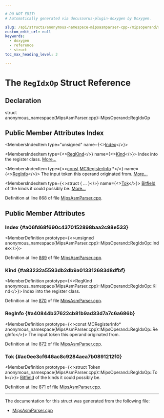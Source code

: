 ```yaml
---

# DO NOT EDIT!
# Automatically generated via docusaurus-plugin-doxygen by Doxygen.

slug: /api/structs/anonymous-namespace-mipsasmparser-cpp-/mipsoperand/regidxop
custom_edit_url: null
keywords:
  - doxygen
  - reference
  - struct
toc_max_heading_level: 3

---
```





# The `RegIdxOp` Struct Reference

<DoxygenPage pluginConfig={pluginConfig}>



## Declaration

<CodeBlock>struct anonymous_namespace{MipsAsmParser.cpp}::MipsOperand::RegIdxOp</CodeBlock>

## Public Member Attributes Index

<MembersIndex>

<MembersIndexItem
  type="unsigned"
  name={<><a href="#a06fd68f690c4370152898baa2c98e533">Index</a></>}>
</MembersIndexItem>

<MembersIndexItem
  type={<><a href="/docs/api/classes/anonymous-namespace-mipsasmparser-cpp-/mipsoperand/#a55fbbb40c4ef8769a9391f296a509aaa">RegKind</a></>}
  name={<><a href="#a83232a5593db2db9a013312683d8dfbf">Kind</a></>}>
Index into the register class. <a href="#a83232a5593db2db9a013312683d8dfbf">More...</a>
</MembersIndexItem>

<MembersIndexItem
  type={<><a href="/docs/api/files/lib/lib/target/lib/target/aarch64/aarch64promoteconstant-cpp/#a90f8350fecae261c25be85d38b451bff">const</a> <a href="/docs/api/classes/llvm/mcregisterinfo">MCRegisterInfo</a> &#42;</>}
  name={<><a href="#a40844b37622cb81b9ad33d7a7c6a686b">RegInfo</a></>}>
The input token this operand originated from. <a href="#a40844b37622cb81b9ad33d7a7c6a686b">More...</a>
</MembersIndexItem>

<MembersIndexItem
  type={<>struct &#123; ... &#125;</>}
  name={<><a href="#ac0ee3cf646ac8c9284aea7b0891212f0">Tok</a></>}>
<a href="/docs/api/structs/llvm/bitfield">Bitfield</a> of the kinds it could possibly be. <a href="#ac0ee3cf646ac8c9284aea7b0891212f0">More...</a>
</MembersIndexItem>

</MembersIndex>


Definition at line 868 of file <a href="/docs/api/files/lib/lib/target/lib/target/mips/lib/target/mips/asmparser/mipsasmparser-cpp">MipsAsmParser.cpp</a>.

<SectionDefinition>

## Public Member Attributes

### Index {#a06fd68f690c4370152898baa2c98e533}

<MemberDefinition
  prototype={<>unsigned anonymous&#95;namespace&#123;MipsAsmParser.cpp&#125;::MipsOperand::RegIdxOp::Index</>}>

Definition at line <a href="/docs/api/files/lib/lib/target/lib/target/mips/lib/target/mips/asmparser/mipsasmparser-cpp/#l00869">869</a> of file <a href="/docs/api/files/lib/lib/target/lib/target/mips/lib/target/mips/asmparser/mipsasmparser-cpp">MipsAsmParser.cpp</a>.
</MemberDefinition>

### Kind {#a83232a5593db2db9a013312683d8dfbf}

<MemberDefinition
  prototype={<>RegKind anonymous&#95;namespace&#123;MipsAsmParser.cpp&#125;::MipsOperand::RegIdxOp::Kind</>}>
Index into the register class.

Definition at line <a href="/docs/api/files/lib/lib/target/lib/target/mips/lib/target/mips/asmparser/mipsasmparser-cpp/#l00870">870</a> of file <a href="/docs/api/files/lib/lib/target/lib/target/mips/lib/target/mips/asmparser/mipsasmparser-cpp">MipsAsmParser.cpp</a>.
</MemberDefinition>

### RegInfo {#a40844b37622cb81b9ad33d7a7c6a686b}

<MemberDefinition
  prototype={<>const MCRegisterInfo&#42; anonymous&#95;namespace&#123;MipsAsmParser.cpp&#125;::MipsOperand::RegIdxOp::RegInfo</>}>
The input token this operand originated from.

Definition at line <a href="/docs/api/files/lib/lib/target/lib/target/mips/lib/target/mips/asmparser/mipsasmparser-cpp/#l00872">872</a> of file <a href="/docs/api/files/lib/lib/target/lib/target/mips/lib/target/mips/asmparser/mipsasmparser-cpp">MipsAsmParser.cpp</a>.
</MemberDefinition>

### Tok {#ac0ee3cf646ac8c9284aea7b0891212f0}

<MemberDefinition
  prototype={<>struct Token anonymous&#95;namespace&#123;MipsAsmParser.cpp&#125;::MipsOperand::RegIdxOp::Tok</>}>
<a href="/docs/api/structs/llvm/bitfield">Bitfield</a> of the kinds it could possibly be.

Definition at line <a href="/docs/api/files/lib/lib/target/lib/target/mips/lib/target/mips/asmparser/mipsasmparser-cpp/#l00871">871</a> of file <a href="/docs/api/files/lib/lib/target/lib/target/mips/lib/target/mips/asmparser/mipsasmparser-cpp">MipsAsmParser.cpp</a>.
</MemberDefinition>

</SectionDefinition>

<hr/>

The documentation for this struct was generated from the following file:

<ul>
<li><a href="/docs/api/files/lib/lib/target/lib/target/mips/lib/target/mips/asmparser/mipsasmparser-cpp">MipsAsmParser.cpp</a></li>
</ul>

</DoxygenPage>
